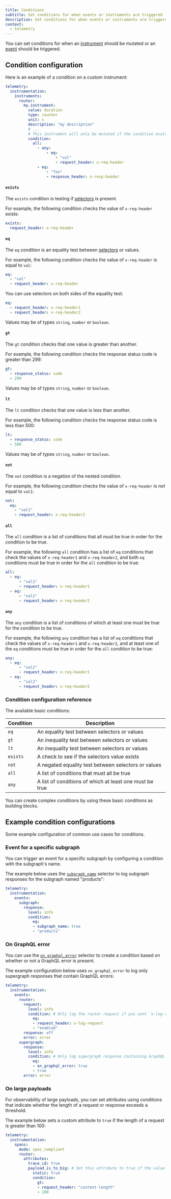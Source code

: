 ```yaml
---
title: Conditions
subtitle: Set conditions for when events or instruments are triggered
description: Set conditions for when events or instruments are triggered in the Apollo GraphOS Router.
context:
  - telemetry
---
```


You can set conditions for when an [instrument](/router/configuration/telemetry/instrumentation/instruments) should be mutated or an [event](/router/configuration/telemetry/instrumentation/events) should be triggered.


## Condition configuration
Here is an example of a condition on a custom instrument:

```yaml title="router.yaml"
telemetry:
  instrumentation:
    instruments:
      router:
        my.instrument:
          value: duration
          type: counter
          unit: s
          description: "my description"
          # ...
          # This instrument will only be mutated if the condition evaluates to true
          condition:
            all:
              - any:
                  - eq:
                      - "val"
                      - request_header: x-req-header
              - eq:
                  - "foo"
                  - response_header: x-resp-header
```

#### `exists`

The `exists` condition is testing if [selectors](/router/configuration/telemetry/instrumentation/selectors) is present.

For example, the following condition checks the value of `x-req-header` exists:

```yaml
exists:
  request_header: x-req-header
```

#### `eq`

The `eq` condition is an equality test between [selectors](/router/configuration/telemetry/instrumentation/selectors) or values.

For example, the following condition checks the value of `x-req-header` is equal to `val`:

```yaml
eq:
  - "val"
  - request_header: x-req-header
```

You can use selectors on both sides of the equality test:

```yaml
eq:
  - request_header: x-req-header1
  - request_header: x-req-header2
```

Values may be of types `string`, `number` or `boolean`.

#### `gt`

The `gt` condition checks that one value is greater than another.

For example, the following condition checks the response status code is greater than 299:

```yaml
gt:
  - response_status: code
  - 299
```

Values may be of types `string`, `number` or `boolean`.

#### `lt`

The `lt` condition checks that one value is less than another.

For example, the following condition checks the response status code is less than 500:

```yaml
lt:
  - response_status: code
  - 500
```

Values may be of types `string`, `number` or `boolean`.

#### `not`

The `not` condition is a negation of the nested condition.

For example, the following condition checks the value of `x-req-header` is _not_ equal to `val1`:

```yaml
not:
  eq:
    - "val1"
    - request_header: x-req-header2
```

#### `all`

The `all` condition is a list of conditions that all must be true in order for the condition to be true.

For example, the following `all` condition has a list of `eq` conditions that check the values of `x-req-header1` and `x-req-header2`, and both `eq` conditions must be true in order for the `all` condition to be true:

```yaml
all:
  - eq:
      - "val1"
      - request_header: x-req-header1
  - eq:
      - "val2"
      - request_header: x-req-header2
```

#### `any`

The `any` condition is a list of conditions of which at least one must be true for the condition to be true.

For example, the following `any` condition has a list of `eq` conditions that check the values of `x-req-header1` and `x-req-header2`, and at least one of the `eq` conditions must be true in order for the `all` condition to be true:

```yaml
any:
  - eq:
      - "val2"
      - request_header: x-req-header1
  - eq:
      - "val2"
      - request_header: x-req-header2
```

### Condition configuration reference

The available basic conditions:

| Condition | Description                                             |
|----------|----------------------------------------------------------|
| `eq`     | An equality test between selectors or values             |
| `gt`     | An inequality test between selectors or values           |
| `lt`     | An inequality test between selectors or values           |
| `exists`  | A check to see if the selectors value exists             |
| `not`    | A negated equality test between selectors or values      |
| `all`    | A list of conditions that must all be true               |
| `any`    | A list of conditions of which at least one must be true  |

You can create complex conditions by using these basic conditions as building blocks.

## Example condition configurations

Some example configuration of common use cases for conditions.

### Event for a specific subgraph

You can trigger an event for a specific subgraph by configuring a condition with the subgraph's name. 

The example below uses the [`subgraph_name`](/router/configuration/telemetry/instrumentation/selectors#subgraph) selector to log subgraph responses for the subgraph named "products":

```yaml title=router.yaml
telemetry:
  instrumentation:
    events:
      subgraph:
        response:
          level: info
          condition:
            eq:
            - subgraph_name: true
            - "products"
```

### On GraphQL error

You can use the [`on_graphql_error`](/router/configuration/telemetry/instrumentation/selectors#supergraph) selector to create a condition based on whether or not a GraphQL error is present.

The example configuration below uses `on_graphql_error` to log only supergraph responses that contain GraphQL errors:

```yaml title="router.yaml"
telemetry:
  instrumentation:
    events:
      router:
        request:
          level: info
          condition: # Only log the router request if you sent `x-log-request` with the value `enabled`
            eq:
            - request_header: x-log-request
            - "enabled"
        response: off
        error: error
      supergraph:
        response:
          level: info
          condition: # Only log supergraph response containing GraphQL errors
            eq:
            - on_graphql_error: true
            - true
        error: error
```

### On large payloads

For observability of large payloads, you can set attributes using conditions that indicate whether the length of a request or response exceeds a threshold.

The example below sets a custom attribute to `true` if the length of a request is greater than 100:

```yaml
telemetry:
  instrumentation:
    spans:
      mode: spec_compliant
      router:
        attributes:
          trace_id: true
          payload_is_to_big: # Set this attribute to true if the value of content-length header is > than 100
            static: true
            condition:
              gt:
              - request_header: "content-length"
              - 100
```

